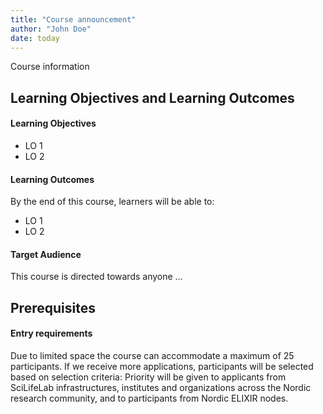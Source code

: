 ```yaml
---
title: "Course announcement"
author: "John Doe"
date: today
---
```


Course information

## Learning Objectives and Learning Outcomes
#### Learning Objectives

- LO 1
- LO 2

#### Learning Outcomes

By the end of this course, learners will be able to:

- LO 1
- LO 2

#### Target Audience

This course is directed towards anyone ...

## Prerequisites
#### Entry requirements


Due to limited space the course can accommodate a maximum of 25 participants. If we receive more applications, participants will be selected based on selection criteria: Priority will be given to applicants from SciLifeLab infrastructures, institutes and organizations across the Nordic research community, and to participants from Nordic ELIXIR nodes.